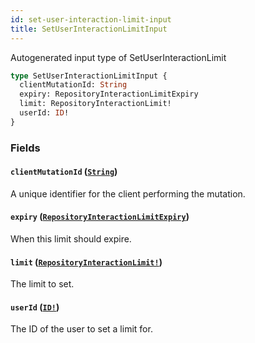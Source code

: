 ```yaml
---
id: set-user-interaction-limit-input
title: SetUserInteractionLimitInput
---
```


Autogenerated input type of SetUserInteractionLimit

```graphql
type SetUserInteractionLimitInput {
  clientMutationId: String
  expiry: RepositoryInteractionLimitExpiry
  limit: RepositoryInteractionLimit!
  userId: ID!
}
```

### Fields

#### `clientMutationId` ([`String`](/docs/api/scalars/string))

A unique identifier for the client performing the mutation.

#### `expiry` ([`RepositoryInteractionLimitExpiry`](/docs/api/enums/repository-interaction-limit-expiry))

When this limit should expire.

#### `limit` ([`RepositoryInteractionLimit!`](/docs/api/enums/repository-interaction-limit))

The limit to set.

#### `userId` ([`ID!`](/docs/api/scalars/id))

The ID of the user to set a limit for.
